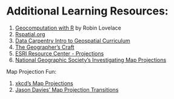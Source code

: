 # Additional Learning Resources:

1. [Geocomputation with R](https://geocompr.robinlovelace.net/) by Robin Lovelace
1. [Rspatial.org](http://rspatial.org/spatial/rst/6-crs.html)
1. [Data Carpentry Intro to Geospatial Curriculum](https://datacarpentry.org/lessons/#geospatial-curriculum)
1. [The Geographer's Craft](https://foote.geography.uconn.edu/gcraft/notes/mapproj/mapproj_f.html)
1. [ESRI Resource Center - Projections](http://help.arcgis.com/en/geodatabase/10.0/sdk/arcsde/concepts/geometry/coordref/coordsys/projected/mapprojections.htm#:~:text=False%20easting%20is%20a%20linear,origin%20of%20the%20y%20coordinates.&text=For%20example%2C%20if%20you%20know,a%20false%20northing%20of%20%2D5%2C000%2C000.)
1. [National Geographic Society's Investigating Map Projections](https://www.nationalgeographic.org/activity/investigating-map-projections/)

Map Projection Fun:

1. [xkcd's Map Projections](https://xkcd.com/977/)
1. [Jason Davies' Map Projection Transitions](https://www.jasondavies.com/maps/transition/)



